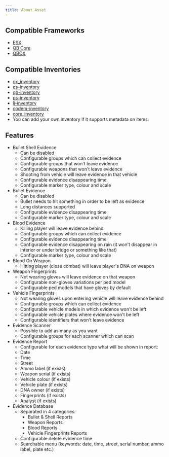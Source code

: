 ```yaml
---
title: About Asset
---
```



## Compatible Frameworks
- [ESX](https://github.com/esx-framework/esx_core)
- [QB Core](https://github.com/qbcore-framework/qb-core)
- [QBOX](https://github.com/Qbox-project)

## Compatible Inventories
- [ox_inventory](https://github.com/overextended/ox_inventory)
- [qs-inventory](https://buy.quasar-store.com/package/4770732)
- [qb-inventory](https://github.com/qbcore-framework/qb-inventory)
- [ps-inventory](https://github.com/Project-Sloth/ps-inventory)
- [lj-inventory](https://github.com/loljoshie/lj-inventory)
- [codem-inventory](https://codem.tebex.io/package/5900973)
- [core_inventory](https://www.c8re.store/package/5121548)
- You can add your own inventory if it supports metadata on items.


## Features
- Bullet Shell Evidence
    - Can be disabled
    - Configurable groups which can collect evidence
    - Configurable groups that won't leave evidence
    - Configurable weapons that won't leave evidence
    - Shooting from vehicle will leave evidence in that vehicle
    - Configurable evidence disappearing time
    - Configurable marker type, colour and scale
- Bullet Evidence
    - Can be disabled
    - Bullet needs to hit something in order to be left as evidence
    - Long distances supported
    - Configurable evidence disappearing time
    - Configurable marker type, colour and scale
- Blood Evidence
    - Killing player will leave evidence behind
    - Configurable groups which can collect evidence
    - Configurable evidence disappearing time
    - Configurable evidence disappearing on rain (it won't disappear in interior or under bridge or something like that)
    - Configurable marker type, colour and scale
- Blood On Weapon
    - Hitting player (close combat) will leave player's DNA on weapon
- Weapon Fingerprints
    - Not wearing gloves will leave evidence on that weapon
    - Configurable non-gloves variations per ped model
    - Configurable ped models that have gloves by default
- Vehicle Fingerprints
    - Not wearing gloves upon entering vehicle will leave evidence behind
    - Configurable groups which can collect evidence
    - Configurable vehicle models in which evidence won't be left
    - Configurable vehicle plates where evidence won't be left
    - Configurable identifiers that won't leave evidence
- Evidence Scanner
    - Possible to add as many as you want
    - Configurable groups for each scanner which can scan
- Evidence Report
    - Configurable for each evidence type what will be shown in report:
    - Date
    - Time
    - Street
    - Ammo label (if exists)
    - Weapon serial (if exists)
    - Vehicle colour (if exists)
    - Vehicle plate (if exists)
    - DNA owner (if exists)
    - Fingerprints (if exists)
    - Analyst (if exists)
- Evidence Database
    - Separated in 4 categories:
        - Bullet & Shell Reports
        - Weapon Reports
        - Blood Reports
        - Vehicle Fingerprints Reports
    - Configurable delete evidence time
    - Searchable menu (keywords: date, time, street, serial number, ammo label, plate etc.)